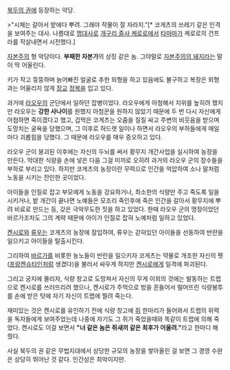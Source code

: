 [[북두의 권]]에 등장하는 악당.

>"시체는 갈아서 밭에다 뿌려. 그래야 작물이 잘 자라지."[* 코게츠의 쓰레기 같은 인격을 보여주는 대사. 나름대로 [[명대사]]로 [[개구리 중사 케로로]]에서 [[타마마]]가 케로로의 건프라를 작살내면서 시전했다.]

[[자본주의]] 형 악당이다. '''부패한 자본가'''의 상징 같은 놈. 그야말로 [[자본주의의 돼지]]라는 말이 딱 어울린다.

키가 작고 뚱뚱하며 늙어빠진 얼굴로 추한 외형을 하고 있음에도 불구하고 복장은 외형과는 어울리지 않게 [[장교]] [[정복]]을 입고 있다.

과거에 [[라오우]]의 군단에서 일하던 잡병이었다. 라오우에게 아첨해서 지위를 높히려 했지만 라오우는 '''강한 사나이'''를 원했지 아첨꾼을 원하지 않았기 때문에 두 번 다시 자신에게 아첨하면 죽이겠다고 했고, 겁먹은 코게츠는 오줌을 질질 싸고 주변의 비웃음을 받으며 도망치는 굴욕을 당했으며, 그 이후로 허드렛 일이나 하면서 라오우의 부하들에게 매일마다 괴롭힘을 당했다. 그 때문에 라오우를 매우 증오하고 있다.

라오우 군이 붕괴된 이후에는 자신의 두뇌를 써서 황무지 개간사업을 실시하여 농장을 만든다. 막대한 식량을 손에 넣은 다음 그걸 미끼로 오히려 과거의 라오우 군의 장수들을 부하로 부리고 있다. 하지만 코게츠의 농장이란 무력으로 인간을 억압하여 소나 말처럼 노동을 시키는 잔인한 곳이었다.

아이들을 인질로 잡고 부모에게 노동을 강요하거나, 최소한의 식량만 주고 죽도록 일을 시키거나, 밭 개간이 끝나면 노예들은 모조리 죽인후에 죽은 인간을 갈아서 황무지에 뿌려 비료로 만드는 등, 갖은 극악무도한 짓을 하고 있었다. 한때 라오우 군의 명장이었던 바르가조차도 그의 계략 때문에 아이가 인질로 잡혀 노예처럼 일하고 있었다.

[[켄시로]]와 [[류우]]는 코게츠의 농장에 잠입하여, 류우는 갇혀있던 아이들을 선동하여 반란을 일으키고 아이들을 탈출시킨다. 

그리하여 [[바르가]]를 비롯한 농노들이 반란을 일으키자 코게츠는 약물로 개조한 자신의 펫([[프랑켄슈타인]]처럼 생겼다)을 불러서 싸우게 하지만 [[켄시로]]에게 일격에 파괴된다. 

그리고 궁지에 몰리자, 식량 창고로 도망쳐서 자신의 무게 이외의 것에는 발동하는 트랩으로 켄시로를 쓰러뜨리려 했으나, 켄시로가 주먹으로 방을 흔들어서 떨어뜨린 식량봉투를 손에 받은 탓에 자기 자신이 트랩에 찔려 죽는다. 

재미있는 것은 켄시로를 유인하기 전에 식량 창고에 [[쥐]] 한마리가 들어와서 트랩의 위력을 독자들에게 보여주었는데 나중에 자기도 그 쥐가 죽었을때와 똑같이 트랩에 의해 죽었다. 켄시로도 이걸 보면서 '''"너 같은 놈은 쥐새끼 같은 최후가 어울려."'''라고 한마디 해줬다.

사실 북두의 권 같은 무법지대에서 상당한 규모의 농장을 쌓아올린 걸 보면 그 경영 수완은 상당히 뛰어난 것 같다. 인간성은 최악이지만.
